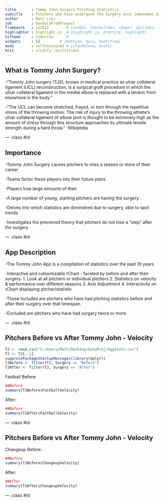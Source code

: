 ```yaml
---
title       : Tommy John Surgery Pitching Statistics
subtitle    : Pitchers who have undergone the Surgery once inbetween 2005-2015
author      : Matt Lutz
job         : DevDataProdProject
framework   : io2012        # {io2012, html5slides, shower, dzslides, ...}
highlighter : highlight.js  # {highlight.js, prettify, highlight}
hitheme     : tomorrow      # 
widgets     : []         # {mathjax, quiz, bootstrap}
mode        : selfcontained # {standalone, draft}
knit        : slidify::knit2slides
---
```



## What is Tommy John Surgery?

-"Tommy John surgery (TJS), known in medical practice as ulnar collateral ligament (UCL) reconstruction, is a surgical graft procedure in which the ulnar collateral ligament in the medial elbow is replaced with a tendon from elsewhere in the body." 

-"The UCL can become stretched, frayed, or torn through the repetitive stress of the throwing motion. The risk of injury to the throwing athlete's ulnar collateral ligament of elbow joint is thought to be extremely high as the amount of stress through this structure approaches its ultimate tensile strength during a hard throw." -Wikipedia

--- .class #id 

## Importance

-Tommy John Surgery causes pitchers to miss a season or more of their career

-Teams factor these players into their future plans

-Players lose large amounts of their

-A large number of young, starting pitchers are having the surgery

-Delves into which statistics are diminished due to surgery, able to spot trends

-Investigates the preceived theory that pitchers do not lose a "step" after the surgery

--- .class #id

## App Description

-The Tommy John App is a compilation of statistics over the past 10 years

-Interactive and cutsomizable rChart - faceted by before and after their surgery.
  1. Look at all pitchers or individual pitchers
  2. Statistics on velocity & performance over different seasons
  3. Axis Adjustment
  4. Interactivity on rChart displaying pitcher/statistic

-Those included are pitchers who have had pitching statistics before and after their surgery over that timespan.

-Excluded are pitchers who have had surgery twice or more.
  

--- .class #id 

## Pitchers Before vs After Tommy John - Velocity
```r
TJ <- read.csv("C:/Users/Matt/Desktop/DataProj/AggStats.csv")
TJ <- TJ[,-1]
suppressPackageStartupMessages(library(dplyr))
TJBefore <- filter(TJ, Surgery == "Before")
TJAfter <- filter(TJ, Surgery == "After")
```
Fastball 
Before:
```r
##Before
summary(TJBefore$FastballVelocity)
```
After:
```r
##Before
summary(TJAfter$FastballVelocity)
```

--- .class #id 

## Pitchers Before vs After Tommy John - Velocity
Changeup
Before:
```r
##Before
summary(TJBefore$ChangeupVelocity)
```
After:
```r
##After
summary(TJAfter$ChangeupVelocity)
```

--- .class #id 

























